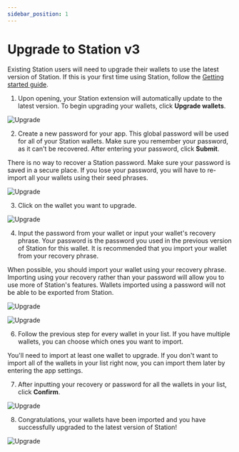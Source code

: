 ```yaml
---
sidebar_position: 1
---
```



# Upgrade to Station v3

Existing Station users will need to upgrade their wallets to use the latest version of Station. If this is your first time using Station, follow the [Getting started guide](./get-started).  

1. Upon opening, your Station extension will automatically update to the latest version. To begin upgrading your wallets, click **Upgrade wallets**.

<img
    className="readme-img-sm"
    src="/img/screens/upgrade/upgrade-1.png"
    alt="Upgrade"
/>

2. Create a new password for your app. This global password will be used for all of your Station wallets. Make sure you remember your password, as it can't be recovered. After entering your password, click **Submit**.

<Admonition type="danger" title="Secure your password">

There is no way to recover a Station password. Make sure your password is saved in a secure place. If you lose your password, you will have to re-import all your wallets using their seed phrases. 

</Admonition>

<img
    className="readme-img-sm"
    src="/img/screens/upgrade/upgrade-2.png"
    alt="Upgrade"
/>

3. Click on the wallet you want to upgrade. 

<img
    className="readme-img-sm"
    src="/img/screens/upgrade/upgrade-3.png"
    alt="Upgrade"
/>

4. Input the password from your wallet or input your wallet's recovery phrase. Your password is the password you used in the previous version of Station for this wallet. It is recommended that you import your wallet from your recovery phrase. 


<Admonition type="tip" icon="💾" title="Import from recovery">

When possible, you should import your wallet using your recovery phrase. Importing using your recovery rather than your password will allow you to use more of Station's features. Wallets imported using a password will not be able to be exported from Station. 

</Admonition>

<img
    className="readme-img-sm"
    src="/img/screens/upgrade/upgrade-4.png"
    alt="Upgrade"
/>

<img
    className="readme-img-sm"
    src="/img/screens/upgrade/upgrade-5.png"
    alt="Upgrade"
/>


6. Follow the previous step for every wallet in your list. If you have multiple wallets, you can choose which ones you want to import. 


<Admonition type="tip" icon="🛰️" title="Importing after upgrade">

You'll need to import at least one wallet to upgrade. If you don't want to import all of the wallets in your list right now, you can import them later by entering the app settings. 

</Admonition>


7. After inputting your recovery or password for all the wallets in your list, click **Confirm**. 

<img
    className="readme-img-sm"
    src="/img/screens/upgrade/upgrade-6.png"
    alt="Upgrade"
/>

8. Congratulations, your wallets have been imported and you have successfully upgraded to the latest version of Station!

<img
    className="readme-img-sm"
    src="/img/screens/upgrade/upgrade-7.png"
    alt="Upgrade"
/>

